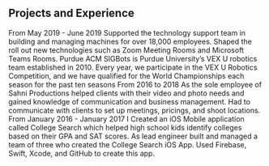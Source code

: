 ## Projects and Experience 

<ProjectCard title="Gannet (USA Today)" link="https://www.usatoday.com/" bg="linear-gradient(to right, #D4145A 0%, #FBB03B 100%)">
From May 2019 - June 2019 Supported the technology support team in building and managing machines for over 18,000 employees. 
Shaped the roll out new technologies such as Zoom Meeting Rooms and Microsoft Teams Rooms. 
</ProjectCard>

<ProjectCard title="Purdue Sigbots" link="https://purduesigbots.com/" bg="linear-gradient(to right, #613487 0%, #DA3B79 100%)">
Purdue ACM SIGBots is Purdue University’s VEX U robotics team established in 2010. Every year, we participate in the VEX U 
Robotics Competition, and we have qualified for the World Championships each season for the past ten seasons
</ProjectCard>

<ProjectCard title="Sahni Productions" bg="linear-gradient(to right, #418F4D 20%, #F8EB55 100%)">
From 2016 to 2018 As the sole employee of Sahni Productions helped clients with their video and photo needs and gained knowledge of communication and business management.
Had to communicate with clients to set up meetings, pricings, and shoot locations. 
</ProjectCard>

<ProjectCard title="Creating an App" bg="linear-gradient(to right, #C88DF8 0%, #73FBED 100%)">
From J​anuary 2016 - January 2017 I Created an iOS Mobile application called College Search which helped high school kids identify 
colleges based on their GPA and SAT scores. As lead engineer built and managed a team of three who created the College Search iOS App.
Used Firebase, Swift, Xcode, and GitHub to create this app.
</ProjectCard>